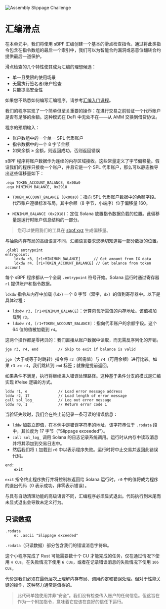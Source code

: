 
![Assembly Slippage Challenge](/graphics/challenge-banners/assembly-slippage.png)

# 汇编滑点

在本单元中，我们将使用 sBPF 汇编创建一个基本的滑点检查指令。通过将此类指令包含在指令数组的最后一个索引中，我们可以为智能合约漏洞或恶意位翻转合约提供最后一道保护。

滑点检查的几个特性使其成为汇编的理想候选：

- 单一且受限的使用场景
- 无需执行签名者/账户检查
- 只能提高安全性

如果您不熟悉如何编写汇编程序，请参考[汇编入门课程](/en/courses/introduction-to-assembly)。

<ArticleSection name="程序设计" id="program-design" level="h2" />

我们的程序实现了一个简单但至关重要的操作：在进行交易之前验证一个代币账户是否有足够的余额。这种模式在 DeFi 中无处不在——从 AMM 交换到借贷协议。

程序的预期输入：
- 账户数组中的一个单一 SPL 代币账户
- 指令数据中的一个 8 字节金额
- 如果余额 ≥ 金额，则返回成功，否则返回错误

<ArticleSection name="内存偏移" id="memory-offsets" level="h2" />

sBPF 程序将账户数据作为连续的内存区域接收。这些常量定义了字节偏移量。假设我们的程序只接收一个账户，并且它是一个 SPL 代币账户，那么可以静态推导出这些偏移量如下：

```sbpf
.equ TOKEN_ACCOUNT_BALANCE, 0x00a0
.equ MINIMUM_BALANCE, 0x2918
```

- `TOKEN_ACCOUNT_BALANCE (0x00a0)`：指向 SPL 代币账户数据中的余额字段。代币账户遵循标准布局，其中余额（8 字节，小端序）位于偏移量 160。

- `MINIMUM_BALANCE (0x2918)`：定位 Solana 放置指令数据负载的位置。此偏移量是运行时账户信息结构的一部分。

> 您可以使用我们的工具在 [sbpf.xyz](https://sbpf.xyz) 生成偏移量。

与抽象内存布局的高级语言不同，汇编语言要求您确切知道每一部分数据的位置。

<ArticleSection name="入口点和初始验证" id="entrypoint-and-validations" level="h2" />

```sbpf
.globl entrypoint
entrypoint:
    ldxdw r3, [r1+MINIMUM_BALANCE]      // Get amount from IX data
    ldxdw r4, [r1+TOKEN_ACCOUNT_BALANCE] // Get balance from token account
```

每个 sBPF 程序都从一个全局 `.entrypoint` 符号开始。Solana 运行时通过寄存器 `r1` 提供账户和指令数据。

`ldxdw` 指令从内存中加载 (`ldx`) 一个 8 字节（双字，`dx`）的值到寄存器中。以下是具体过程：
- `ldxdw r3, [r1+MINIMUM_BALANCE]`：计算包含所需值的内存地址。该值被加载到 `r3`。
- `ldxdw r4, [r1+TOKEN_ACCOUNT_BALANCE]`：指向代币账户的余额字段。这个 64 位的值被加载到 `r4`。

这两个操作都是零拷贝的：我们直接从账户数据中读取，而无需反序列化的开销。

<ArticleSection name="条件逻辑和分支" id="conditional-logic-and-branching" level="h2" />

```sbpf
jge r3, r4, end         // Skip to exit if balance is valid
```

`jge`（大于或等于时跳转）指令将 `r3`（所需值）与 `r4`（可用余额）进行比较。如果 `r3 >= r4`，我们跳转到 `end` 标签；就像是提前返回。

如果条件不满足，执行将继续进入错误处理路径。这种基于条件分支的模式是汇编实现 if/else 逻辑的方式。

<ArticleSection name="错误处理和日志记录" id="error-handling-and-logging" level="h2" />

```sbpf
lddw r1, e              // Load error message address
lddw r2, 17             // Load length of error message  
call sol_log_           // Log out error message
lddw r0, 1              // Return error code 1
```

当验证失败时，我们会在终止前记录一条可读的错误信息：
- `lddw` 加载立即值，在本例中是错误字符串的地址，该字符串位于 `.rodata` 段中，其长度为 17 字节（"Slippage exceeded"）。
- `call sol_log_` 调用 Solana 的日志记录系统调用。运行时从内存中读取消息并将其添加到交易日志中。
- 然后我们将 `1` 加载到 `r0` 中以表示程序失败。运行时将中止交易并返回此错误代码。

<ArticleSection name="程序终止" id="program-termination" level="h2" />

```sbpf
end:
    exit
```

`exit` 指令终止程序执行并将控制权返回给 Solana 运行时。`r0` 中的值将成为程序的退出代码（0 表示成功，非零表示错误）。

与具有自动清理功能的高级语言不同，汇编程序必须显式退出。代码执行到末尾而未显式退出会导致未定义行为。

## 只读数据

```sbpf
.rodata
    e: .ascii "Slippage exceeded"
```

`.rodata`（只读数据）部分包含我们的错误消息字符串。

<ArticleSection name="结论" id="conclusion" level="h2" />
  
这个小程序完成了 Rust 可能需要数十个 CU 才能完成的任务，仅在通过情况下使用 `4 CUs`，在失败情况下使用 `6 CUs`，或者在记录错误消息的失败情况下使用 `106 CUs`。

代价是我们必须在最低层次上理解内存布局、调用约定和错误处理。但对于性能关键的操作，这种努力通常是值得的。

> 此代码单独使用并非“安全”。我们没有检查传入账户的任何信息。但这旨在作为一个附加指令，意味着它应该在良好的信任下运行。
